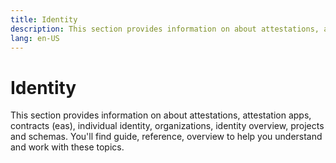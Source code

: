 ```yaml
---
title: Identity
description: This section provides information on about attestations, attestation apps, contracts (eas), individual identity, organizations, identity overview,...
lang: en-US
---
```



# Identity

This section provides information on about attestations, attestation apps, contracts (eas), individual identity, organizations, identity overview, projects and schemas. You'll find guide, reference, overview to help you understand and work with these topics.

<Cards>
  <Card title="About attestations" href="/chain/identity/about-attestations" />

  <Card title="Attestation apps" href="/chain/identity/applications" />

  <Card title="Contracts (eas)" href="/chain/identity/contracts-eas" />

  <Card title="Individual identity" href="/chain/identity/individuals" />

  <Card title="Organizations" href="/chain/identity/organizations" />

  <Card title="Identity overview" href="/chain/identity/overview" />

  <Card title="Projects" href="/chain/identity/projects" />

  <Card title="Schemas" href="/chain/identity/schemas" />
</Cards>
